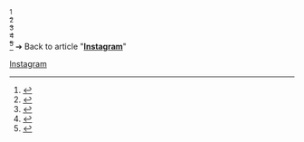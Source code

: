 {{LSR
|article = Instagram
|latest_release_version = '''Android'''<br>232.0.0.16.114
|latest_release_date = {{release date and age|2022|4|26}}}}<ref>{{Cite web|url=https://www.apkmirror.com/apk/instagram/instagram-instagram/|title=Instagram APKs|website=APKMirror|access-date=2022-04-26}}</ref><br/>
{{LSR
|article = Instagram
|latest_release_version = '''iOS'''<br>232.0
|latest_release_date = {{release date and age|2022|4|25}}}}<ref>{{Cite web|url=https://itunes.apple.com/app/instagram/id389801252|title=‎Instagram|website=App Store|language=en-us|access-date=2022-04-25}}</ref><br/>
{{LSR
|article = Instagram
|latest_release_version = '''Fire OS'''<br>232.0.0.16.114
|latest_release_date = {{release date and age|2022|4|26}}}}<ref name="FireOSApp">{{Cite web|url=https://www.amazon.com/Instagram/dp/B00KZP2DTQ/|title=Instagram|website=Amazon Appstore for Android|language=en-US}}</ref>
<br/>
{{LSR
|article = Instagram
|latest_release_version = '''Windows 10'''<br>42.0.19.0
|latest_release_date = {{release date and age|2022|3|9}}}}<ref>{{cite web |title=Instagram |url=https://www.microsoft.com/en-us/store/p/instagram/9nblggh5l9xt |website=[[Windows Store]] |publisher=[[Microsoft]] |accessdate=March 9, 2022}}</ref><br/>
{{LSR
|article = Instagram
|latest_release_version = '''Windows 10 Mobile'''<br>10.1096.22713.0
|latest_release_date = {{release date and age|2017|9|14}}}}<ref>{{cite web |title=Instagram |url=https://www.microsoft.com/en-us/store/p/instagram/9nblggh5l9xt |website=[[Windows Store]] |publisher=[[Microsoft]] |accessdate=April 20, 2017}}</ref>
<noinclude>
➔ Back to article "'''[[Instagram]]'''"
[[Category:最新稳定版模板|Instagram]]
{{Template reference list}}
</noinclude>